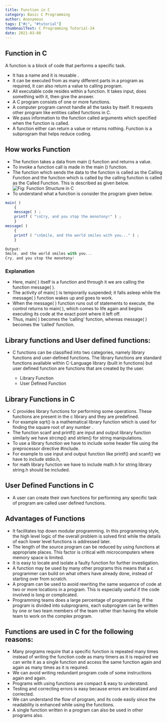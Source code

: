 ```yaml
---
title: Function in C
category: Basic C Programming
author: Anonymous
tags: ["#c", "#tutorial"]
thumbnailText: C Programming Tutorial-24
date: 2021-03-08
---
```

## Function in C
A function is a block of code that performs a specific task.

- It has a name and it is reusable .
- It can be executed from as many different parts in a program as required, it can also return a value to calling program.
- All executable code resides within a function. It takes input, does something with it, then give the answer.
- A C program consists of one or more functions.
- A computer program cannot handle all the tasks by itself. It requests other program like entities called functions in C.
- We pass information to the function called arguments which specified when the function is called.
- A function either can return a value or returns nothing. Function is a subprogram that helps reduce coding.
## How works Function

- The function takes a data from main () function and returns a value.
- To invoke a function call is made in the main () function.
- The function which sends the data to the function is called as the Calling Function and the function which is called by the calling function is called as the Called Function. This is described as given below.
![ Fig: Function Structure in C](../../assets/cPic/fun-1.png)
- To understand what a function is consider the program given below.
~~~js
main( )
    {
    message( ) ;
    printf ( "\nCry, and you stop the monotony!" ) ;
    }
message( )
    {
    printf ( "\nSmile, and the world smiles with you..." ) ;
    }

Output:
Smile, and the world smiles with you...
Cry, and you stop the monotony!
~~~
### Explanation

- Here, main( ) itself is a function and through it we are calling the function message( ).
- The activity of main( ) is temporarily suspended; it falls asleep while the message( ) function wakes up and goes to work.
- When the message( ) function runs out of statements to execute, the control returns to main( ), which comes to life again and begins executing its code at the exact point where it left off.
- Thus, main( ) becomes the ‘calling’ function, whereas message( ) becomes the ‘called’ function.
## Library functions and User defined functions:
- C functions can be classified into two categories, namely library functions and user-defined functions. The library functions are standard functions available within C-Language library (built in functions) but user defined function are functions that are created by the user.

   - Library Function
   - User Defined Function
## Library Functions in C

- C provides library functions for performing some operations. These functions are present in the c library and they are predefined.
- For example sqrt() is a mathematical library function which is used for finding the square root of any number .
- The function scanf and printf() are input and output library function similarly we have strcmp() and strlen() for string manipulations.
- To use a library function we have to include some header file using the preprocessor directive #include.
- For example to use input and output function like printf() and scanf() we have to include stdio.h,
- for math library function we have to include math.h for string library string.h should be included.
## User Defined Functions in C

- A user can create their own functions for performing any specific task of program are called user defined functions.
## Advantages of Functions

- It facilitates top down modular programming. In this programming style, the high level logic of the overall problem is solved first while the details of each lower level functions is addressed later.
- The length of the source program can be reduced by using functions at appropriate places. This factor is critical with microcomputers where memory space is limited.
- It is easy to locate and isolate a faulty function for further investigation.
- A function may be used by many other programs this means that a c programmer can build on what others have already done, instead of starting over from scratch.
- A program can be used to avoid rewriting the same sequence of code at two or more locations in a program. This is especially useful if the code involved is long or complicated.
- Programming teams does a large percentage of programming. If the program is divided into subprograms, each subprogram can be written by one or two team members of the team rather than having the whole team to work on the complex program.
## Functions are used in C for the following reasons:

- Many programs require that a specific function is repeated many times instead of writing the function code as many timers as it is required we can write it as a single function and access the same function again and again as many times as it is required.
- We can avoid writing redundant program code of some instructions again and again.
- Programs with using functions are compact & easy to understand.
- Testing and correcting errors is easy because errors are localized and corrected.
- We can understand the flow of program, and its code easily since the readability is enhanced while using the functions.
- A single function written in a program can also be used in other programs also.